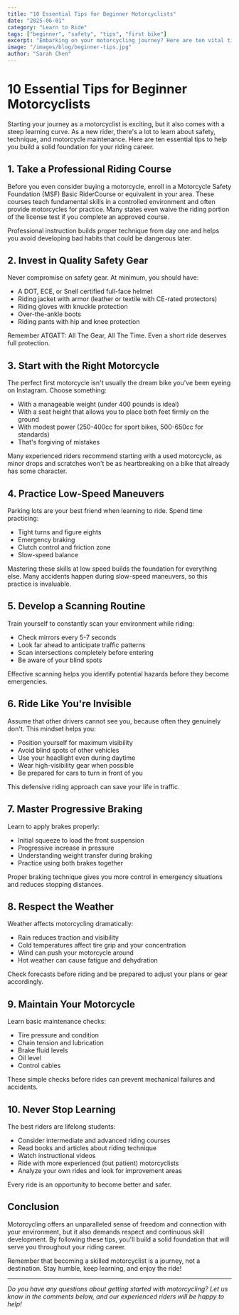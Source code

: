 ```yaml
---
title: "10 Essential Tips for Beginner Motorcyclists"
date: "2025-06-01"
category: "Learn to Ride"
tags: ["beginner", "safety", "tips", "first bike"]
excerpt: "Embarking on your motorcycling journey? Here are ten vital tips every new rider should know before hitting the road."
image: "/images/blog/beginner-tips.jpg"
author: "Sarah Chen"
---
```


# 10 Essential Tips for Beginner Motorcyclists

Starting your journey as a motorcyclist is exciting, but it also comes with a steep learning curve. As a new rider, there's a lot to learn about safety, technique, and motorcycle maintenance. Here are ten essential tips to help you build a solid foundation for your riding career.

## 1. Take a Professional Riding Course

Before you even consider buying a motorcycle, enroll in a Motorcycle Safety Foundation (MSF) Basic RiderCourse or equivalent in your area. These courses teach fundamental skills in a controlled environment and often provide motorcycles for practice. Many states even waive the riding portion of the license test if you complete an approved course.

Professional instruction builds proper technique from day one and helps you avoid developing bad habits that could be dangerous later.

## 2. Invest in Quality Safety Gear

Never compromise on safety gear. At minimum, you should have:

- A DOT, ECE, or Snell certified full-face helmet
- Riding jacket with armor (leather or textile with CE-rated protectors)
- Riding gloves with knuckle protection
- Over-the-ankle boots
- Riding pants with hip and knee protection

Remember ATGATT: All The Gear, All The Time. Even a short ride deserves full protection.

## 3. Start with the Right Motorcycle

The perfect first motorcycle isn't usually the dream bike you've been eyeing on Instagram. Choose something:

- With a manageable weight (under 400 pounds is ideal)
- With a seat height that allows you to place both feet firmly on the ground
- With modest power (250-400cc for sport bikes, 500-650cc for standards)
- That's forgiving of mistakes

Many experienced riders recommend starting with a used motorcycle, as minor drops and scratches won't be as heartbreaking on a bike that already has some character.

## 4. Practice Low-Speed Maneuvers

Parking lots are your best friend when learning to ride. Spend time practicing:

- Tight turns and figure eights
- Emergency braking
- Clutch control and friction zone
- Slow-speed balance

Mastering these skills at low speed builds the foundation for everything else. Many accidents happen during slow-speed maneuvers, so this practice is invaluable.

## 5. Develop a Scanning Routine

Train yourself to constantly scan your environment while riding:

- Check mirrors every 5-7 seconds
- Look far ahead to anticipate traffic patterns
- Scan intersections completely before entering
- Be aware of your blind spots

Effective scanning helps you identify potential hazards before they become emergencies.

## 6. Ride Like You're Invisible

Assume that other drivers cannot see you, because often they genuinely don't. This mindset helps you:

- Position yourself for maximum visibility
- Avoid blind spots of other vehicles
- Use your headlight even during daytime
- Wear high-visibility gear when possible
- Be prepared for cars to turn in front of you

This defensive riding approach can save your life in traffic.

## 7. Master Progressive Braking

Learn to apply brakes properly:

- Initial squeeze to load the front suspension
- Progressive increase in pressure
- Understanding weight transfer during braking
- Practice using both brakes together

Proper braking technique gives you more control in emergency situations and reduces stopping distances.

## 8. Respect the Weather

Weather affects motorcycling dramatically:

- Rain reduces traction and visibility
- Cold temperatures affect tire grip and your concentration
- Wind can push your motorcycle around
- Hot weather can cause fatigue and dehydration

Check forecasts before riding and be prepared to adjust your plans or gear accordingly.

## 9. Maintain Your Motorcycle

Learn basic maintenance checks:

- Tire pressure and condition
- Chain tension and lubrication
- Brake fluid levels
- Oil level
- Control cables

These simple checks before rides can prevent mechanical failures and accidents.

## 10. Never Stop Learning

The best riders are lifelong students:

- Consider intermediate and advanced riding courses
- Read books and articles about riding technique
- Watch instructional videos
- Ride with more experienced (but patient) motorcyclists
- Analyze your own rides and look for improvement areas

Every ride is an opportunity to become better and safer.

## Conclusion

Motorcycling offers an unparalleled sense of freedom and connection with your environment, but it also demands respect and continuous skill development. By following these tips, you'll build a solid foundation that will serve you throughout your riding career.

Remember that becoming a skilled motorcyclist is a journey, not a destination. Stay humble, keep learning, and enjoy the ride!

---

*Do you have any questions about getting started with motorcycling? Let us know in the comments below, and our experienced riders will be happy to help!*
